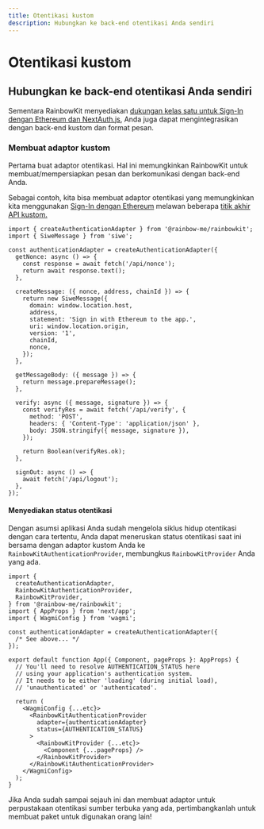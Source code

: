 ```yaml
---
title: Otentikasi kustom
description: Hubungkan ke back-end otentikasi Anda sendiri
---
```


# Otentikasi kustom

## Hubungkan ke back-end otentikasi Anda sendiri

Sementara RainbowKit menyediakan [dukungan kelas satu untuk Sign-In dengan Ethereum dan NextAuth.js,](/docs/authentication#set-up-sign-in-with-ethereum-and-nextauthjs) Anda juga dapat mengintegrasikan dengan back-end kustom dan format pesan.

### Membuat adaptor kustom

Pertama buat adaptor otentikasi. Hal ini memungkinkan RainbowKit untuk membuat/mempersiapkan pesan dan berkomunikasi dengan back-end Anda.

Sebagai contoh, kita bisa membuat adaptor otentikasi yang memungkinkan kita menggunakan [Sign-In dengan Ethereum](https://login.xyz) melawan beberapa [titik akhir API kustom.](https://wagmi.sh/examples/sign-in-with-ethereum)

```tsx
import { createAuthenticationAdapter } from '@rainbow-me/rainbowkit';
import { SiweMessage } from 'siwe';

const authenticationAdapter = createAuthenticationAdapter({
  getNonce: async () => {
    const response = await fetch('/api/nonce');
    return await response.text();
  },

  createMessage: ({ nonce, address, chainId }) => {
    return new SiweMessage({
      domain: window.location.host,
      address,
      statement: 'Sign in with Ethereum to the app.',
      uri: window.location.origin,
      version: '1',
      chainId,
      nonce,
    });
  },

  getMessageBody: ({ message }) => {
    return message.prepareMessage();
  },

  verify: async ({ message, signature }) => {
    const verifyRes = await fetch('/api/verify', {
      method: 'POST',
      headers: { 'Content-Type': 'application/json' },
      body: JSON.stringify({ message, signature }),
    });

    return Boolean(verifyRes.ok);
  },

  signOut: async () => {
    await fetch('/api/logout');
  },
});
```

#### Menyediakan status otentikasi

Dengan asumsi aplikasi Anda sudah mengelola siklus hidup otentikasi dengan cara tertentu, Anda dapat meneruskan status otentikasi saat ini bersama dengan adaptor kustom Anda ke `RainbowKitAuthenticationProvider`, membungkus `RainbowKitProvider` Anda yang ada.

```tsx
import {
  createAuthenticationAdapter,
  RainbowKitAuthenticationProvider,
  RainbowKitProvider,
} from '@rainbow-me/rainbowkit';
import { AppProps } from 'next/app';
import { WagmiConfig } from 'wagmi';

const authenticationAdapter = createAuthenticationAdapter({
  /* See above... */
});

export default function App({ Component, pageProps }: AppProps) {
  // You'll need to resolve AUTHENTICATION_STATUS here
  // using your application's authentication system.
  // It needs to be either 'loading' (during initial load),
  // 'unauthenticated' or 'authenticated'.

  return (
    <WagmiConfig {...etc}>
      <RainbowKitAuthenticationProvider
        adapter={authenticationAdapter}
        status={AUTHENTICATION_STATUS}
      >
        <RainbowKitProvider {...etc}>
          <Component {...pageProps} />
        </RainbowKitProvider>
      </RainbowKitAuthenticationProvider>
    </WagmiConfig>
  );
}
```

Jika Anda sudah sampai sejauh ini dan membuat adaptor untuk perpustakaan otentikasi sumber terbuka yang ada, pertimbangkanlah untuk membuat paket untuk digunakan orang lain!
